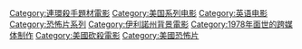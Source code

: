 {{DEFAULTSORT:Halloween}}
[[Category:連環殺手題材電影|Category:連環殺手題材電影]]
[[Category:美国系列电影|Category:美国系列电影]]
[[Category:英语电影|Category:英语电影]]
[[Category:恐怖片系列|Category:恐怖片系列]]
[[Category:伊利諾州背景電影|Category:伊利諾州背景電影]]
[[Category:1978年面世的跨媒体制作|Category:1978年面世的跨媒体制作]]
[[Category:美國砍殺電影|Category:美國砍殺電影]]
[[Category:美國恐怖片|Category:美國恐怖片]]